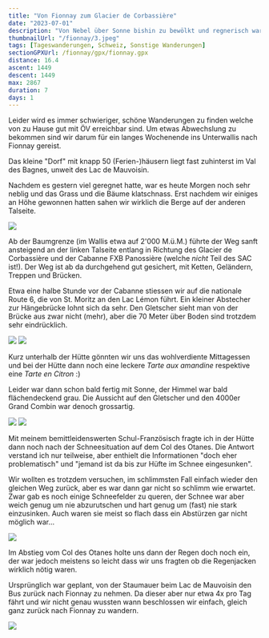 ```yaml
---
title: "Von Fionnay zum Glacier de Corbassière"
date: "2023-07-01"
description: "Von Nebel über Sonne bishin zu bewölkt und regnerisch war alles dabei heute im Wallis!"
thumbnailUrl: "/fionnay/3.jpeg"
tags: [Tageswanderungen, Schweiz, Sonstige Wanderungen]
sectionGPXUrl: /fionnay/gpx/fionnay.gpx
distance: 16.4
ascent: 1449
descent: 1449
max: 2867
duration: 7
days: 1
---
```


Leider wird es immer schwieriger, schöne Wanderungen zu finden welche von zu Hause gut mit ÖV erreichbar sind. Um etwas Abwechslung zu bekommen sind wir darum für ein langes Wochenende ins Unterwallis nach Fionnay gereist.

Das kleine "Dorf" mit knapp 50 (Ferien-)häusern liegt fast zuhinterst im Val des Bagnes, unweit des Lac de Mauvoisin.

Nachdem es gestern viel geregnet hatte, war es heute Morgen noch sehr neblig und das Grass und die Bäume klatschnass. Erst nachdem wir einiges an Höhe gewonnen hatten sahen wir wirklich die Berge auf der anderen Talseite.

<Img
	src="/fionnay/3.jpeg"
	d="Nach gut 300Hm sahen wir endlich richtig aus dem Nebel heraus!"
/>

Ab der Baumgrenze (im Wallis etwa auf 2'000 M.ü.M.) führte der Weg sanft ansteigend an der linken Talseite entlang in Richtung des Glacier de Corbassière und der Cabanne FXB Panossière (welche _nicht_ Teil des SAC ist!). Der Weg ist ab da durchgehend gut gesichert, mit Ketten, Geländern, Treppen und Brücken.

Etwa eine halbe Stunde vor der Cabanne stiessen wir auf die nationale Route 6, die von St. Moritz an den Lac Lémon führt. Ein kleiner Abstecher zur Hängebrücke lohnt sich da sehr. Den Gletscher sieht man von der Brücke aus zwar nicht (mehr), aber die 70 Meter über Boden sind trotzdem sehr eindrücklich.

<Img
	src="/fionnay/4.jpeg"
	d="Gut gesicherter aufstieg richtung Cabanne FXB Panossière"
/>
<Img
	src="/fionnay/5.jpeg"
	d="Der kurze Abstecher zur Hängebrücke lohnt sich!"
/>

Kurz unterhalb der Hütte gönnten wir uns das wohlverdiente Mittagessen und bei der Hütte dann noch eine leckere _Tarte aux amandine_ respektive eine _Tarte en Citron_ :)

Leider war dann schon bald fertig mit Sonne, der Himmel war bald flächendeckend grau. Die Aussicht auf den Gletscher und den 4000er Grand Combin war denoch grossartig.

<Img src="/fionnay/6.jpeg" d="Wohlverdientes Mittagessen :)" />
<Img
	src="/fionnay/7.jpeg"
	d="Aufziehende Wolken über dem Glacier de Corbassière mit dem Grand Combin (4313m) schon in den Wolken"
/>

Mit meinem bemittleidenswerten Schul-Französisch fragte ich in der Hütte dann noch nach der Schneesituation auf dem Col des Otanes. Die Antwort verstand ich nur teilweise, aber enthielt die Informationen "doch eher problematisch" und "jemand ist da bis zur Hüfte im Schnee eingesunken".

Wir wollten es trotzdem versuchen, im schlimmsten Fall einfach wieder den gleichen Weg zurück, aber es war dann gar nicht so schlimm wie erwartet. Zwar gab es noch einige Schneefelder zu queren, der Schnee war aber weich genug um nie abzurutschen und hart genug um (fast) nie stark einzusinken. Auch waren sie meist so flach dass ein Abstürzen gar nicht möglich war...

<Img
	src="/fionnay/8.jpeg"
	d="Grössere Schneefelder beim Col des Otanes, Combin de Corbassière in der Ferne"
/>

Im Abstieg vom Col des Otanes holte uns dann der Regen doch noch ein, der war jedoch meistens so leicht dass wir uns fragten ob die Regenjacken wirklich nötig waren.

Ursprünglich war geplant, von der Staumauer beim Lac de Mauvoisin den Bus zurück nach Fionnay zu nehmen. Da dieser aber nur etwa 4x pro Tag fährt und wir nicht genau wussten wann beschlossen wir einfach, gleich ganz zurück nach Fionnay zu wandern.

<Img
	src="/fionnay/9.jpeg"
	d="Abstieg richtung Fionnay, kurz darauf begann der Regen"
/>
